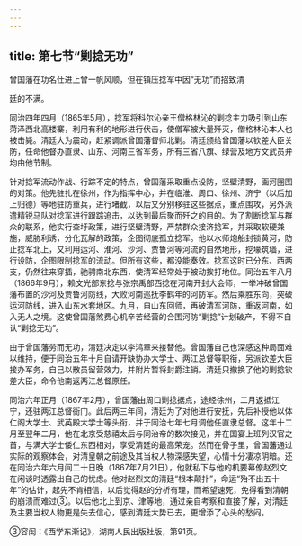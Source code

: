 ```yaml
---
---
---
```

title: 第七节“剿捻无功”
---



曾国藩在功名仕进上曾一帆风顺，但在镇压捻军中因“无功”而招致清

廷的不满。

同治四年四月（1865年5月），捻军将科尔沁亲王僧格林沁的剿捻主力吸引到山东菏泽西北高楼寨，利用有利的地形进行伏击，使僧军被大量歼灭，僧格林沁本人也被击毙。清廷大为震动，赶紧调派曾国藩督师北剿。清廷颁给曾国藩以钦差大臣关防，任命他督办直隶、山东、河南三省军务，所有三省八旗、绿营及地方文武员弁均由他节制。

针对捻军流动作战、行踪不定的特点，曾国藩采取重点设防，坚壁清野，画河圈围的对策。他先驻扎在徐州，作为指挥中心，并在临淮、周口、徐州、济宁（以后加上归德）等地驻防重兵，进行堵截，以后又分别移驻这些据点，重点围攻，另外派遣精锐马队对捻军进行跟踪追击，以达到最后聚而歼之的目的。为了割断捻军与群众的联系，他实行查圩政策，进行坚壁清野，严禁群众接济捻军，并采取软硬兼施，威胁利诱，分化瓦解的政策，企图彻底孤立捻军。他以水师炮船封锁黄河，防止捻军北上，又利用运河、淮河、沙河、贾鲁河等河流的自然地形，挖壕筑墙，进行设防，企图限制捻军的流动。但所有这些，都没能奏效。捻军这时已分东、西两支，仍然往来穿插，驰骋南北东西，使清军经常处于被动挨打地位。同治五年八月（1866年9月），赖文光部东捻与张宗禹部西捻在河南开封大会师，一举冲破曾国藩布置的沙河及贾鲁河防线，大败河南巡抚李鹤年的河防军。然后乘胜东向，突破运河防线，进入山东水套地区。九月，自山东回师，再破清军河防，重返河南，如入无人之境。这使曾国藩煞费心机辛苦经营的合围河防“剿捻”计划破产，不得不自认“剿捻无功”。

由于曾国藩劳而无功，清廷决定以李鸿章来接替他。曾国藩自己也深感这种局面难以维持，便于同治五年十月自请开缺协办大学士、两江总督等职衔，另派钦差大臣接办军务，自己以散员留营效力，并附片暂将封爵注销。清廷只撤换了他的剿捻钦差大臣，命令他南返两江总督原任。

同治六年正月（1867年2月），曾国藩由周口剿捻据点，途经徐州，二月返抵江宁，还驻两江总督衙门。此后两三年间，清廷为了对他进行安抚，先后补授他以体仁阁大学士、武英殿大学士等头衔，并于同治七年七月调他任直隶总督。这年十二月至翌年二月，他在北京受慈禧太后与同治帝的数次接见，并在国宴上班列汉官之首，与满大学士倭仁东西相对，享受清廷的最高荣宠。然而在骨子里，曾国藩通过实际的观察体会，对清皇朝之前途及其当权人物深感失望，心情十分凄凉阴暗。还在同治六年六月间二十日晚（1867年7月21日），他就私下与他的机要幕僚赵烈文在闲谈时透露出自己的忧虑。他对赵烈文的清廷“根本颠扑”，命运“殆不出五十年”的估计，起先不肯相信，以后觉得赵的分析有理，而希望速死，免得看到清朝的崩溃而难过③。以后他北上到京、津等地，通过亲自考察和直接了解，对清廷及主要当权人物更是失去信心，感到清廷大势已去，更增添了心头的愁闷。

③容闳：《西学东渐记》，湖南人民出版社版，第91页。